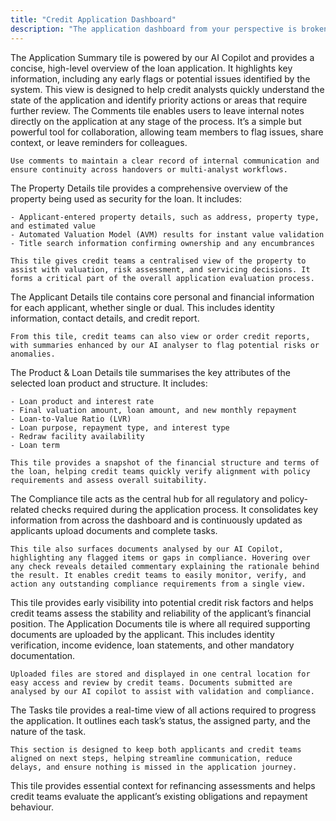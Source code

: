 ```yaml
---
title: "Credit Application Dashboard"
description: "The application dashboard from your perspective is broken up into multiple parts or tiles. We have the application summary, Comments, property details, Applicant information, Product & loan Details, our compliance tab, Financial situation, application documents and outgoing and completed tasks."
---
```


<AccordionGroup>
  <Accordion title="Application Summary" icon="sparkles">
    The Application Summary tile is powered by our AI Copilot and provides a concise, high-level overview of the loan application. It highlights key information, including any early flags or potential issues identified by the system. This view is designed to help credit analysts quickly understand the state of the application and identify priority actions or areas that require further review.
  </Accordion>
  <Accordion title="Comments" icon="sparkles">
    The Comments tile enables users to leave internal notes directly on the application at any stage of the process. It’s a simple but powerful tool for collaboration, allowing team members to flag issues, share context, or leave reminders for colleagues.

    Use comments to maintain a clear record of internal communication and ensure continuity across handovers or multi-analyst workflows.
  </Accordion>
  <Accordion title="Property Details" icon="sparkles">
    The Property Details tile provides a comprehensive overview of the property being used as security for the loan. It includes:

    - Applicant-entered property details, such as address, property type, and estimated value
    - Automated Valuation Model (AVM) results for instant value validation
    - Title search information confirming ownership and any encumbrances

    This tile gives credit teams a centralised view of the property to assist with valuation, risk assessment, and servicing decisions. It forms a critical part of the overall application evaluation process.
  </Accordion>
  <Accordion title="Application Details" icon="sparkles">
    The Applicant Details tile contains core personal and financial information for each applicant, whether single or dual. This includes identity information, contact details, and credit report.

    From this tile, credit teams can also view or order credit reports, with summaries enhanced by our AI analyser to flag potential risks or anomalies.
  </Accordion>
  <Accordion title="Product and Loan Details" icon="sparkles">
    The Product & Loan Details tile summarises the key attributes of the selected loan product and structure. It includes:

    - Loan product and interest rate
    - Final valuation amount, loan amount, and new monthly repayment
    - Loan-to-Value Ratio (LVR)
    - Loan purpose, repayment type, and interest type
    - Redraw facility availability
    - Loan term

    This tile provides a snapshot of the financial structure and terms of the loan, helping credit teams quickly verify alignment with policy requirements and assess overall suitability.
  </Accordion>
  <Accordion title="Compliance" icon="sparkles">
    The Compliance tile acts as the central hub for all regulatory and policy-related checks required during the application process. It consolidates key information from across the dashboard and is continuously updated as applicants upload documents and complete tasks.

    This tile also surfaces documents analysed by our AI Copilot, highlighting any flagged items or gaps in compliance. Hovering over any check reveals detailed commentary explaining the rationale behind the result. It enables credit teams to easily monitor, verify, and action any outstanding compliance requirements from a single view.
  </Accordion>
  <Accordion title="Financial Situation" icon="sparkles">
    This tile provides early visibility into potential credit risk factors and helps credit teams assess the stability and reliability of the applicant’s financial position.
  </Accordion>
  <Accordion title="Application Documents" icon="sparkles">
    The Application Documents tile is where all required supporting documents are uploaded by the applicant. This includes identity verification, income evidence, loan statements, and other mandatory documentation.

    Uploaded files are stored and displayed in one central location for easy access and review by credit teams. Documents submitted are analysed by our AI copilot to assist with validation and compliance.
  </Accordion>
  <Accordion title="Tasks" icon="sparkles">
    The Tasks tile provides a real-time view of all actions required to progress the application. It outlines each task’s status, the assigned party, and the nature of the task.

    This section is designed to keep both applicants and credit teams aligned on next steps, helping streamline communication, reduce delays, and ensure nothing is missed in the application journey.
  </Accordion>
  <Accordion title="Current Loan Details" icon="sparkles">
    This tile provides essential context for refinancing assessments and helps credit teams evaluate the applicant’s existing obligations and repayment behaviour.
  </Accordion>
</AccordionGroup>